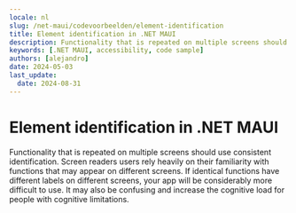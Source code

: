 ```yaml
---
locale: nl
slug: /net-maui/codevoorbeelden/element-identification
title: Element identification in .NET MAUI
description: Functionality that is repeated on multiple screens should use consistent identification.
keywords: [.NET MAUI, accessibility, code sample]
authors: [alejandro]
date: 2024-05-03
last_update:
  date: 2024-08-31
---
```


# Element identification in .NET MAUI

Functionality that is repeated on multiple screens should use consistent identification. Screen readers users rely heavily on their familiarity with functions that may appear on different screens. If identical functions have different labels on different screens, your app will be considerably more difficult to use. It may also be confusing and increase the cognitive load for people with cognitive limitations.

<CodeSample id="element-identification" framework="net-maui" locale="en"/>
